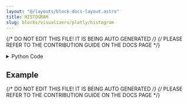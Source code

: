 ```yaml
---
layout: "@/layouts/block-docs-layout.astro"
title: HISTOGRAM
slug: blocks/visualizers/plotly/histogram
---
```


{/* DO NOT EDIT THIS FILE! IT IS BEING AUTO GENERATED */}
{/* PLEASE REFER TO THE CONTRIBUTION GUIDE ON THE DOCS PAGE */}


<PythonDocsDisplay docstring={docstring} />
<details>
<summary>Python Code</summary>

```python
import pandas as pd
import plotly.graph_objects as go
from flojoy import flojoy, OrderedPair, DataFrame, Matrix, Plotly, Vector
from nodes.VISUALIZERS.template import plot_layout


@flojoy
def HISTOGRAM(default: OrderedPair | DataFrame | Matrix | Vector) -> Plotly:
    """The HISTOGRAM node creates a Plotly Histogram visualization for a given input DataContainer.

    Inputs
    ------
    default : OrderedPair|DataFrame|Matrix|Vector
        the DataContainer to be visualized

    Returns
    -------
    Plotly
        the DataContainer containing the Plotly Histogram visualization
    """

    layout = plot_layout(title="HISTOGRAM")
    fig = go.Figure(layout=layout)

    match default:
        case OrderedPair():
            y = default.y
            fig.add_trace(go.Histogram(x=y))
        case DataFrame():
            df = pd.DataFrame(default.m)
            for col in df.columns:
                fig.add_trace(go.Histogram(x=df[col], name=col))

            fig.update_layout(xaxis_title="Value", yaxis_title="Frequency")
        case Matrix():
            m = default.m
            flattened_matrix = m.flatten()
            histogram_trace = go.Histogram(x=flattened_matrix)
            fig = fig.add_trace(histogram_trace)
        case Vector():
            v = default.v
            fig.add_trace(go.Histogram(x=v))

    return Plotly(fig=fig)

```

[Find this Flojoy Block on GitHub](https://github.com/flojoy-ai/blocks/blob/main/blocks/VISUALIZERS/PLOTLY/HISTOGRAM/HISTOGRAM.py)

</details>

## Example


<GetHelpWidget />


<AppDisplay app={app} blockName="HISTOGRAM" client:visible />


<Example />

{/* DO NOT EDIT THIS FILE! IT IS BEING AUTO GENERATED */}
{/* PLEASE REFER TO THE CONTRIBUTION GUIDE ON THE DOCS PAGE */}
